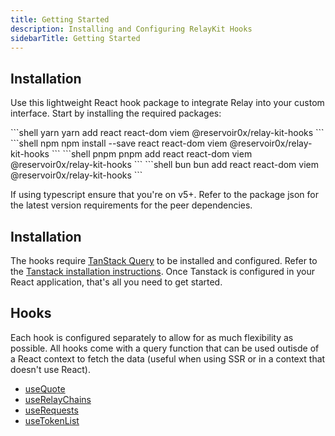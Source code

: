 ```yaml
---
title: Getting Started
description: Installing and Configuring RelayKit Hooks
sidebarTitle: Getting Started
---
```


## Installation 
Use this lightweight React hook package to integrate Relay into your custom interface. Start by installing the required packages:

<CodeGroup>
```shell yarn
yarn add react react-dom viem @reservoir0x/relay-kit-hooks
```
```shell npm
npm install --save react react-dom viem @reservoir0x/relay-kit-hooks
```
```shell pnpm
pnpm add react react-dom viem @reservoir0x/relay-kit-hooks
```
```shell bun
bun add react react-dom viem @reservoir0x/relay-kit-hooks
```
</CodeGroup>

If using typescript ensure that you're on v5+. Refer to the package json for the latest version requirements for the peer dependencies. 

## Installation
The hooks require [TanStack Query](https://tanstack.com/query/latest) to be installed and configured. Refer to the [Tanstack installation instructions](https://tanstack.com/query/latest/docs/framework/react/installation). Once Tanstack is configured in your React application, that's all you need to get started.

## Hooks
Each hook is configured separately to allow for as much flexibility as possible. All hooks come with a query function that can be used outisde of a React context to fetch the data (useful when using SSR or in a context that doesn't use React).

* [useQuote](/references/relay-kit/hooks/useQuote)
* [useRelayChains](/references/relay-kit/hooks/useRelayChains)
* [useRequests](/references/relay-kit/hooks/useRequests)
* [useTokenList](/references/relay-kit/hooks/useTokenList)
